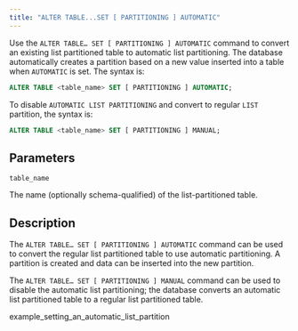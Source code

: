 ```yaml
---
title: "ALTER TABLE...SET [ PARTITIONING ] AUTOMATIC"
---
```


<div id="alter_table_set_partitioning_automatic" class="registered_link"></div>

Use the `ALTER TABLE… SET [ PARTITIONING ] AUTOMATIC` command to convert an existing list partitioned table to automatic list partitioning. The database automatically creates a partition based on a new value inserted into a table when `AUTOMATIC` is set. The syntax is:

```sql
ALTER TABLE <table_name> SET [ PARTITIONING ] AUTOMATIC;
```

To disable `AUTOMATIC LIST PARTITIONING` and convert to regular `LIST` partition, the syntax is:

```sql
ALTER TABLE <table_name> SET [ PARTITIONING ] MANUAL;
```

## Parameters

`table_name`

 The name (optionally schema-qualified) of the list-partitioned table.

## Description

The `ALTER TABLE… SET [ PARTITIONING ] AUTOMATIC` command can be used to convert the regular list partitioned table to use automatic partitioning. A partition is created and data can be inserted into the new partition.

The `ALTER TABLE… SET [ PARTITIONING ] MANUAL` command can be used to disable the automatic list partitioning; the database converts an automatic list partitioned table to a regular list partitioned table.

<div class="toctree" maxdepth="3">

example_setting_an_automatic_list_partition

</div>
